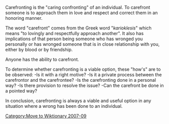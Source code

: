 [[Category:Move to Wiktionary 2007-09]]

Carefronting is the "caring confronting" of an individual. To carefront someone is to approach them in love and respect and correct them in an honoring manner.

The word "carefront" comes from the Greek word "''karioklesis''" which means "to lovingly and respectfully approach another". It also has implications of that person being someone who has wronged you personally or has wronged someone that is in close relationship with you, either by blood or by friendship.

Anyone has the ability to carefront.

To determine whether carefronting is a viable option, these "how's" are to be observed: 
-Is it with a right motive?
-Is it a private process between the carefrontor and the carefrontee?
-Is the carefronting done in a personal way?
-Is there provision to resolve the issue?
-Can the carefront be done in a pointed way?

In conclusion, carefronting is always a viable and useful option in any situation where a wrong has been done to an individual.